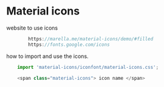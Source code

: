 

<Meta title="Example/icons/readme" />

# Material icons


website to use icons

```javascript
        https://marella.me/material-icons/demo/#filled
        https://fonts.google.com/icons
```

how to import and use the icons.

```javascript
    import 'material-icons/iconfont/material-icons.css';


```

```javascript
    <span class="material-icons"> icon name </span>
```
